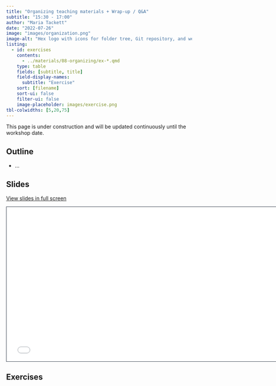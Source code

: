 ```yaml
---
title: "Organizing teaching materials + Wrap-up / Q&A"
subtitle: "15:30 - 17:00"
author: "Maria Tackett"
date: "2022-07-26"
image: "images/organization.png"
image-alt: "Hex logo with icons for folder tree, Git repository, and web browser."
listing:
  - id: exercises
    contents:
      - ../materials/08-organizing/ex-*.qmd
    type: table
    fields: [subtitle, title]
    field-display-names:
      subtitle: "Exercise"
    sort: [filename]
    sort-ui: false
    filter-ui: false
    image-placeholder: images/exercise.png
tbl-colwidths: [5,20,75]
---
```


::: callout-warning
This page is under construction and will be updated continuously until the workshop date.
:::

## Outline

-   ...

## Slides

[View slides in full screen](../materials/08-organizing/index.html)

```{=html}
<iframe class="slide-deck" src="../materials/08-organizing/" height="420" width="747" style="border: 1px solid #2e3846;"></iframe>
```
## Exercises

::: {#exercises}
:::
